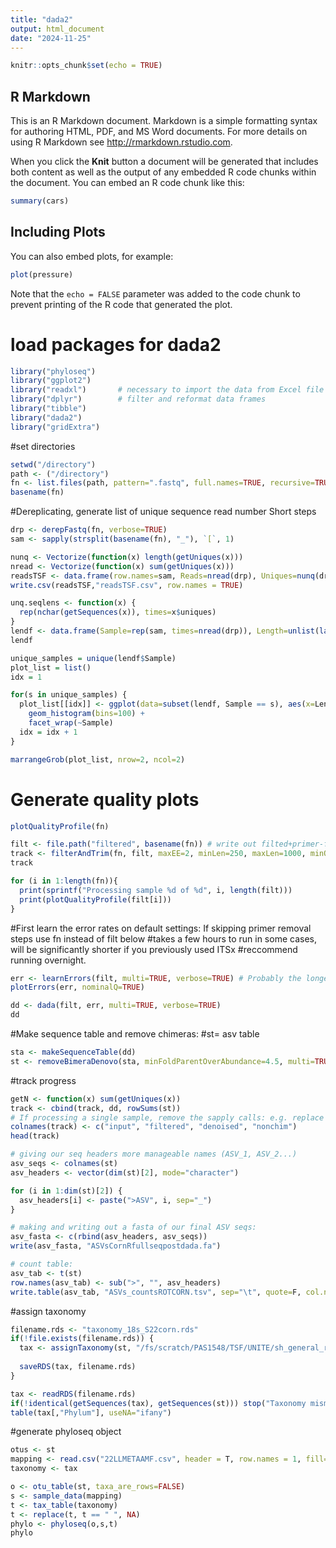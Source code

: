 ---
title: "dada2"
output: html_document
date: "2024-11-25"
---

```{r setup, include=FALSE}
knitr::opts_chunk$set(echo = TRUE)
```

## R Markdown

This is an R Markdown document. Markdown is a simple formatting syntax for authoring HTML, PDF, and MS Word documents. For more details on using R Markdown see <http://rmarkdown.rstudio.com>.

When you click the **Knit** button a document will be generated that includes both content as well as the output of any embedded R code chunks within the document. You can embed an R code chunk like this:

```{r cars}
summary(cars)
```

## Including Plots

You can also embed plots, for example:

```{r pressure, echo=FALSE}
plot(pressure)
```

Note that the `echo = FALSE` parameter was added to the code chunk to prevent printing of the R code that generated the plot.


# load packages for dada2
```{r}
library("phyloseq")
library("ggplot2")
library("readxl")       # necessary to import the data from Excel file
library("dplyr")        # filter and reformat data frames
library("tibble") 
library("dada2")
library("gridExtra")
```
#set directories
```{r}
setwd("/directory") 
path <- ("/directory")
fn <- list.files(path, pattern=".fastq", full.names=TRUE, recursive=TRUE)
basename(fn)
```
#Dereplicating, generate list of unique sequence read number 
Short steps
```{r}
drp <- derepFastq(fn, verbose=TRUE)
sam <- sapply(strsplit(basename(fn), "_"), `[`, 1)
```

```{r}
nunq <- Vectorize(function(x) length(getUniques(x)))
nread <- Vectorize(function(x) sum(getUniques(x)))
readsTSF <- data.frame(row.names=sam, Reads=nread(drp), Uniques=nunq(drp))
write.csv(readsTSF,"readsTSF.csv", row.names = TRUE)
```
```{r}
unq.seqlens <- function(x) {
  rep(nchar(getSequences(x)), times=x$uniques)
}
lendf <- data.frame(Sample=rep(sam, times=nread(drp)), Length=unlist(lapply(drp, unq.seqlens)))
lendf
```
```{r}
unique_samples = unique(lendf$Sample)
plot_list = list() 
idx = 1

for(s in unique_samples) {
  plot_list[[idx]] <- ggplot(data=subset(lendf, Sample == s), aes(x=Length)) +
    geom_histogram(bins=100) +
    facet_wrap(~Sample)
  idx = idx + 1
}

marrangeGrob(plot_list, nrow=2, ncol=2)
```
#  Generate quality plots

```{r}
plotQualityProfile(fn)
```
```{r}
filt <- file.path("filtered", basename(fn)) # write out filted+primer-free fastq to filtered/ subdirectory
track <- filterAndTrim(fn, filt, maxEE=2, minLen=250, maxLen=1000, minQ=3) 
track
```
```{r}

for (i in 1:length(fn)){ 
  print(sprintf("Processing sample %d of %d", i, length(filt)))
  print(plotQualityProfile(filt[i]))
}

```
#First learn the error rates on default settings:
If skipping primer removal steps use fn instead of filt below
#takes a few hours to run in some cases, will be significantly shorter if you previously used ITSx
#reccommend running overnight.
```{r}
err <- learnErrors(filt, multi=TRUE, verbose=TRUE) # Probably the longest running part
plotErrors(err, nominalQ=TRUE)
```
```{r}
dd <- dada(filt, err, multi=TRUE, verbose=TRUE)
dd
```
#Make sequence table and remove chimeras:
#st= asv table
```{r}
sta <- makeSequenceTable(dd)
st <- removeBimeraDenovo(sta, minFoldParentOverAbundance=4.5, multi=TRUE, verbose=TRUE)
```

#track progress
```{r}
getN <- function(x) sum(getUniques(x))
track <- cbind(track, dd, rowSums(st))
# If processing a single sample, remove the sapply calls: e.g. replace sapply(dadaFs, getN) with getN(dadaFs)
colnames(track) <- c("input", "filtered", "denoised", "nonchim")
head(track)
```

```{r}
# giving our seq headers more manageable names (ASV_1, ASV_2...)
asv_seqs <- colnames(st)
asv_headers <- vector(dim(st)[2], mode="character")

for (i in 1:dim(st)[2]) {
  asv_headers[i] <- paste(">ASV", i, sep="_")
}

# making and writing out a fasta of our final ASV seqs:
asv_fasta <- c(rbind(asv_headers, asv_seqs))
write(asv_fasta, "ASVsCornRfullseqpostdada.fa")

# count table:
asv_tab <- t(st)
row.names(asv_tab) <- sub(">", "", asv_headers)
write.table(asv_tab, "ASVs_countsROTCORN.tsv", sep="\t", quote=F, col.names=NA)
```
#assign taxonomy
```{r}
filename.rds <- "taxonomy_18s_S22corn.rds"
if(!file.exists(filename.rds)) {
  tax <- assignTaxonomy(st, "/fs/scratch/PAS1548/TSF/UNITE/sh_general_release_dynamic_29.11.2022.fasta", multi=TRUE, verbose=TRUE)
  
  saveRDS(tax, filename.rds)
}

tax <- readRDS(filename.rds)
if(!identical(getSequences(tax), getSequences(st))) stop("Taxonomy mismatch.")
table(tax[,"Phylum"], useNA="ifany")

```
#generate phyloseq object
```{r}
otus <- st
mapping <- read.csv("22LLMETAAMF.csv", header = T, row.names = 1, fill=TRUE, sep = ",")
taxonomy <- tax

o <- otu_table(st, taxa_are_rows=FALSE)
s <- sample_data(mapping)
t <- tax_table(taxonomy)
t <- replace(t, t == " ", NA)
phylo <- phyloseq(o,s,t) 
phylo
```